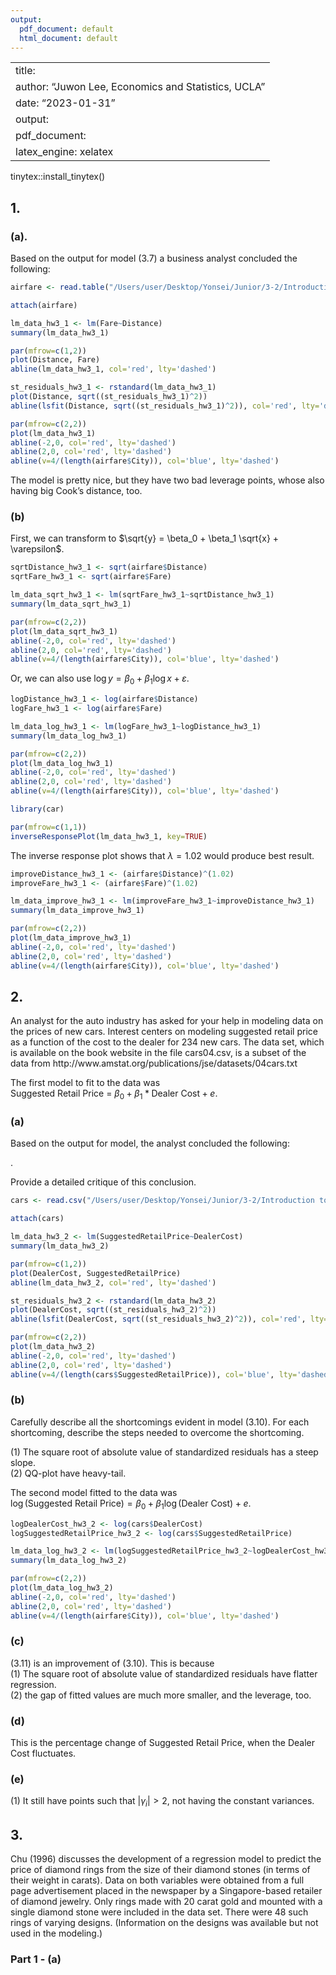 ```yaml
---
output:
  pdf_document: default
  html_document: default
---
```


---
title: \textbf{Homework 3}
author: "Juwon Lee, Economics and Statistics, UCLA"
date: "2023-01-31"
output: 
  pdf_document:
    latex_engine: xelatex
---

tinytex::install_tinytex()

## 1. 
### (a).

\noindent Based on the output for model (3.7) a business analyst concluded the following:

\noindent \emph{The regression coefficient of the predictor variable, Distance is highly statistically significant and the model explains 99.4\% of the variability in the $Y$-variable, Fare. Thus model (1) is a highly effective model for both understanding the effects of Distance on Fare and for predicting future values of Fare given the value of the predictor variable, Distance.}

```r
airfare <- read.table("/Users/user/Desktop/Yonsei/Junior/3-2/Introduction to Data Analysis and Regression/Homework/airfares.txt", header=T)

attach(airfare)

lm_data_hw3_1 <- lm(Fare~Distance)
summary(lm_data_hw3_1)

par(mfrow=c(1,2))
plot(Distance, Fare)
abline(lm_data_hw3_1, col='red', lty='dashed')

st_residuals_hw3_1 <- rstandard(lm_data_hw3_1)
plot(Distance, sqrt((st_residuals_hw3_1)^2))
abline(lsfit(Distance, sqrt((st_residuals_hw3_1)^2)), col='red', lty='dashed')


```

```r

par(mfrow=c(2,2))
plot(lm_data_hw3_1)
abline(-2,0, col='red', lty='dashed')
abline(2,0, col='red', lty='dashed')
abline(v=4/(length(airfare$City)), col='blue', lty='dashed')

```

\noindent The model is pretty nice, but they have two bad leverage points, whose also having big Cook's distance, too.

### (b)

\noindent First, we can transform to $\sqrt{y} = \beta_0 + \beta_1 \sqrt{x} + \varepsilon$.
```r

sqrtDistance_hw3_1 <- sqrt(airfare$Distance)
sqrtFare_hw3_1 <- sqrt(airfare$Fare)

lm_data_sqrt_hw3_1 <- lm(sqrtFare_hw3_1~sqrtDistance_hw3_1)
summary(lm_data_sqrt_hw3_1)

par(mfrow=c(2,2))
plot(lm_data_sqrt_hw3_1)
abline(-2,0, col='red', lty='dashed')
abline(2,0, col='red', lty='dashed')
abline(v=4/(length(airfare$City)), col='blue', lty='dashed')

```

\noindent Or, we can also use $\log y = \beta_0 + \beta_1 \log x + \varepsilon$.

```r

logDistance_hw3_1 <- log(airfare$Distance)
logFare_hw3_1 <- log(airfare$Fare)

lm_data_log_hw3_1 <- lm(logFare_hw3_1~logDistance_hw3_1)
summary(lm_data_log_hw3_1)

par(mfrow=c(2,2))
plot(lm_data_log_hw3_1)
abline(-2,0, col='red', lty='dashed')
abline(2,0, col='red', lty='dashed')
abline(v=4/(length(airfare$City)), col='blue', lty='dashed')

```

```r

library(car)

par(mfrow=c(1,1))
inverseResponsePlot(lm_data_hw3_1, key=TRUE)

```
\noindent The inverse response plot shows that $\lambda=1.02$ would produce best result.

```r

improveDistance_hw3_1 <- (airfare$Distance)^(1.02)
improveFare_hw3_1 <- (airfare$Fare)^(1.02)

lm_data_improve_hw3_1 <- lm(improveFare_hw3_1~improveDistance_hw3_1)
summary(lm_data_improve_hw3_1)

par(mfrow=c(2,2))
plot(lm_data_improve_hw3_1)
abline(-2,0, col='red', lty='dashed')
abline(2,0, col='red', lty='dashed')
abline(v=4/(length(airfare$City)), col='blue', lty='dashed')

```

## 2.

\noindent An analyst for the auto industry has asked for your help in modeling data on the prices of new cars. Interest centers on modeling suggested retail price as a function of the cost to the dealer for 234 new cars. The data set, which is available on the book website in the file cars04.csv, is a subset of the data from http://www.amstat.org/publications/jse/datasets/04cars.txt

\noindent The first model to fit to the data was  
Suggested Retail Price = $\beta_0 + \beta_1 * \text{Dealer Cost} + e$.

### (a)
\noindent Based on the output for model, the analyst concluded the following:

\noindent \emph{Since the model explains just more than 99.8\% of the variabilty in Suggested Retail Price and the coefficient of Dealer Cost has a $t$-value greater than 412, model (1) is a highly effective model for producting prediction intervals for Suggested Retail Price}.

\noindent Provide a detailed critique of this conclusion.

```r

cars <- read.csv("/Users/user/Desktop/Yonsei/Junior/3-2/Introduction to Data Analysis and Regression/Homework/cars04.csv", header=T)

attach(cars)

lm_data_hw3_2 <- lm(SuggestedRetailPrice~DealerCost)
summary(lm_data_hw3_2)

par(mfrow=c(1,2))
plot(DealerCost, SuggestedRetailPrice)
abline(lm_data_hw3_2, col='red', lty='dashed')

st_residuals_hw3_2 <- rstandard(lm_data_hw3_2)
plot(DealerCost, sqrt((st_residuals_hw3_2)^2))
abline(lsfit(DealerCost, sqrt((st_residuals_hw3_2)^2)), col='red', lty='dashed')

par(mfrow=c(2,2))
plot(lm_data_hw3_2)
abline(-2,0, col='red', lty='dashed')
abline(2,0, col='red', lty='dashed')
abline(v=4/(length(cars$SuggestedRetailPrice)), col='blue', lty='dashed')

```


### (b)
Carefully describe all the shortcomings evident in model (3.10). For each shortcoming, describe the steps needed to overcome the shortcoming. 

\noindent (1) The square root of absolute value of standardized residuals has a steep slope.  
(2) QQ-plot have heavy-tail.

\noindent The second model fitted to the data was  
$\log (\text{Suggested Retail Price}) = \beta_0 + \beta_1 \log (\text{Dealer Cost}) + e$.  

```r

logDealerCost_hw3_2 <- log(cars$DealerCost)
logSuggestedRetailPrice_hw3_2 <- log(cars$SuggestedRetailPrice)

lm_data_log_hw3_2 <- lm(logSuggestedRetailPrice_hw3_2~logDealerCost_hw3_2)
summary(lm_data_log_hw3_2)

par(mfrow=c(2,2))
plot(lm_data_log_hw3_2)
abline(-2,0, col='red', lty='dashed')
abline(2,0, col='red', lty='dashed')
abline(v=4/(length(airfare$City)), col='blue', lty='dashed')

```

### (c)

\noindent (3.11) is an improvement of (3.10). This is because  
(1) The square root of absolute value of standardized residuals have flatter regression.  
(2) the gap of fitted values are much more smaller, and the leverage, too.

### (d)

\noindent This is the percentage change of Suggested Retail Price, when the Dealer Cost fluctuates.

### (e)

\noindent (1) It still have points such that $|\gamma_i| > 2$, not having the constant variances.

## 3.

\noindent Chu (1996) discusses the development of a regression model to predict the price of diamond rings from the size of their diamond stones (in terms of their weight in carats). Data on both variables were obtained from a full page advertisement placed in the \emph{Straits Times} newspaper by a Singapore-based retailer of diamond jewelry. Only rings made with 20 carat gold and mounted with a single diamond stone were included in the data set. There were 48 such rings of varying designs. (Information on the designs was available but not used in the modeling.)

### Part 1 - (a)